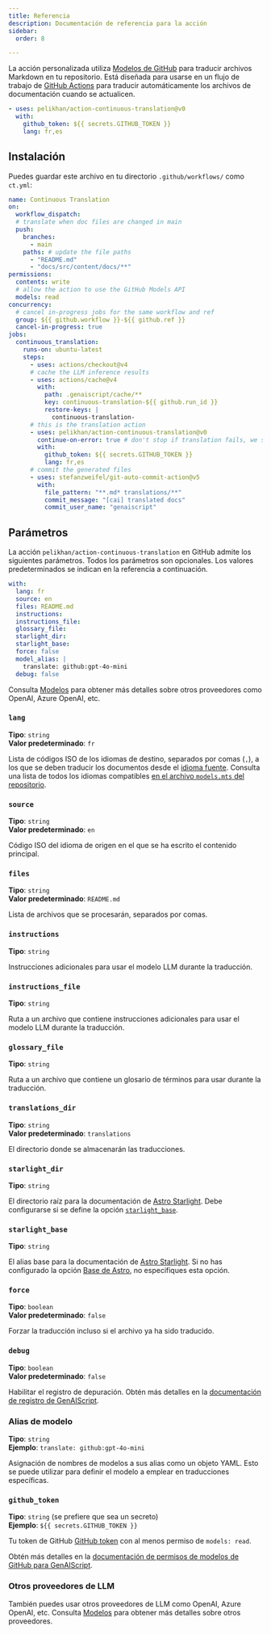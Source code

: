 ```yaml
---
title: Referencia
description: Documentación de referencia para la acción
sidebar:
  order: 8

---
```


La acción personalizada utiliza [Modelos de GitHub](https://github.com/models) para traducir archivos Markdown en tu repositorio.
Está diseñada para usarse en un flujo de trabajo de [GitHub Actions](https://docs.github.com/en/actions) para traducir automáticamente los archivos de documentación cuando se actualicen.

```yaml title=".github/workflows/ct.yml"
- uses: pelikhan/action-continuous-translation@v0
  with:
    github_token: ${{ secrets.GITHUB_TOKEN }}
    lang: fr,es
```

## Instalación

Puedes guardar este archivo en tu directorio `.github/workflows/` como `ct.yml`:

```yaml title=".github/workflows/ct.yml" wrap
name: Continuous Translation
on:
  workflow_dispatch:
  # translate when doc files are changed in main
  push:
    branches:
      - main
    paths: # update the file paths
      - "README.md"
      - "docs/src/content/docs/**"
permissions:
  contents: write
  # allow the action to use the GitHub Models API
  models: read
concurrency:
  # cancel in-progress jobs for the same workflow and ref
  group: ${{ github.workflow }}-${{ github.ref }}
  cancel-in-progress: true
jobs:
  continuous_translation:
    runs-on: ubuntu-latest
    steps:
      - uses: actions/checkout@v4
      # cache the LLM inference results
      - uses: actions/cache@v4
        with:
          path: .genaiscript/cache/**
          key: continuous-translation-${{ github.run_id }}
          restore-keys: |
            continuous-translation-
      # this is the translation action
      - uses: pelikhan/action-continuous-translation@v0
        continue-on-error: true # don't stop if translation fails, we still need to store the cache
        with:
          github_token: ${{ secrets.GITHUB_TOKEN }}
          lang: fr,es
      # commit the generated files
      - uses: stefanzweifel/git-auto-commit-action@v5
        with:
          file_pattern: "**.md* translations/**"
          commit_message: "[cai] translated docs"
          commit_user_name: "genaiscript"
```

## Parámetros

La acción `pelikhan/action-continuous-translation` en GitHub admite los siguientes parámetros.
Todos los parámetros son opcionales.
Los valores predeterminados se indican en la referencia a continuación.

```yaml
with:
  lang: fr
  source: en
  files: README.md
  instructions:
  instructions_file:
  glossary_file:
  starlight_dir:
  starlight_base:
  force: false
  model_alias: |
    translate: github:gpt-4o-mini
  debug: false
```

Consulta [Modelos](../../reference/models/) para obtener más detalles sobre otros proveedores como OpenAI, Azure OpenAI, etc.

### `lang`

**Tipo**: `string`\
**Valor predeterminado**: `fr`

Lista de códigos ISO de los idiomas de destino, separados por comas (`,`), a los que se deben traducir los documentos desde el [idioma fuente](#source).
Consulta una lista de todos los idiomas compatibles [en el archivo `models.mts` del repositorio](https://github.com/pelikhan/action-continuous-translation/blob/main/genaisrc/src/models.mts).

### `source`

**Tipo**: `string`\
**Valor predeterminado**: `en`

Código ISO del idioma de origen en el que se ha escrito el contenido principal.

### `files`

**Tipo**: `string`\
**Valor predeterminado**: `README.md`

Lista de archivos que se procesarán, separados por comas.

### `instructions`

**Tipo**: `string`

Instrucciones adicionales para usar el modelo LLM durante la traducción.

### `instructions_file`

**Tipo**: `string`

Ruta a un archivo que contiene instrucciones adicionales para usar el modelo LLM durante la traducción.

### `glossary_file`

**Tipo**: `string`

Ruta a un archivo que contiene un glosario de términos para usar durante la traducción.

### `translations_dir`

**Tipo**: `string`\
**Valor predeterminado**: `translations`

El directorio donde se almacenarán las traducciones.

### `starlight_dir`

**Tipo**: `string`

El directorio raíz para la documentación de [Astro Starlight](../../reference/astro-starlight/).
Debe configurarse si se define la opción [`starlight_base`](#starlight_base).

### `starlight_base`

**Tipo**: `string`

El alias base para la documentación de [Astro Starlight](../../reference/astro-starlight/).
Si no has configurado la opción [Base de Astro](https://docs.astro.build/en/reference/configuration-reference/#base), no especifiques esta opción.

### `force`

**Tipo**: `boolean`\
**Valor predeterminado**: `false`

Forzar la traducción incluso si el archivo ya ha sido traducido.

### `debug`

**Tipo**: `boolean`\
**Valor predeterminado**: `false`

Habilitar el registro de depuración.
Obtén más detalles en la [documentación de registro de GenAIScript](https://microsoft.github.io/genaiscript/reference/scripts/logging/).

### Alias de modelo

**Tipo**: `string`\
**Ejemplo**: `translate: github:gpt-4o-mini`

Asignación de nombres de modelos a sus alias como un objeto YAML. Esto se puede utilizar para definir el modelo a emplear en traducciones específicas.

### `github_token`

**Tipo**: `string` (se prefiere que sea un secreto)\
**Ejemplo**: `${{ secrets.GITHUB_TOKEN }}`

Tu token de GitHub [GitHub token](https://github.com/settings/tokens) con al menos permiso de `models: read`.

Obtén más detalles en la [documentación de permisos de modelos de GitHub para GenAIScript](https://microsoft.github.io/genaiscript/reference/github-actions/#github-models-permissions).

### Otros proveedores de LLM

También puedes usar otros proveedores de LLM como OpenAI, Azure OpenAI, etc.
Consulta [Modelos](../../reference/models/) para obtener más detalles sobre otros proveedores.
